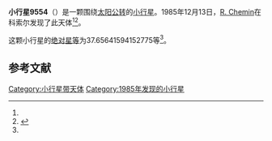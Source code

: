 {{Infobox planet
| bgcolour = #FFFFC0
| name = 9554 Dumont
| symbol = 
| image = 
| caption = 
| discovery = yes
| discovery_ref = 
| discoverer = [[R._Chemin|R. Chemin]]
| discovery_site = [[科索尔|科索尔]] 
| discovered = 1985年12月13日
| designations = yes
| mp_name = 
| named_after = 
| alt_names = 1985 XA/ 1994 AT3 / 1997 JB
| mp_category = [[主带内小行星|主带内小行星]]
| orbit_ref = <ref name="a">[http://ssd.jpl.nasa.gov/sbdb.cgi?sstr=9554 9554 Dumont] {{Wayback|url=http://ssd.jpl.nasa.gov/sbdb.cgi?sstr=9554 |date=20210901070414 }}，小行星數據庫瀏覽器（JPL Small-Body Database Browser）－[[美国国家航空航天局|美国国家航空航天局]]喷气推进实验室</ref>
| epoch = 2456400.5 (2013年4月18日更新)
| aphelion = {{convert|2.000681203976137|AU|km|3|abbr=on|lk=out}}
| perihelion = {{convert|1.809432494849108|AU|km|3|abbr=on}}
| semimajor = {{convert|1.905056849412622|AU|km|3|abbr=on}}
| eccentricity = 0.050195014
| period = 960.418102 [[日|日]]<br />2.63[[儒略年|儒略年]]
| avg_speed = 
| inclination = 24.87476438697178
| asc_node = 81.01211583271257
| mean_anomaly = 
| arg_peri = 37.65641594152775
| satellites = 
| physical_characteristics = yes
| dimensions = 
| mass = 
| density = 
| surface_grav = 
| escape_velocity = 
| sidereal_day = 
| axial_tilt = 
| pole_ecliptic_lat = 
| pole_ecliptic_lon = 
| albedo = 
| temperatures= 
| temp_name1 = 
| mean_temp_1 = 
| max_temp_1 = 
| temp_name2 = 
| max_temp_2 = 
| spectral_type = 
| abs_magnitude = 37.65641594152775
}}

'''小行星9554'''（{{lang-en|9554 Dumont}}）是一颗围绕[[太阳|太阳]][[公转|公转]]的[[小行星|小行星]]。1985年12月13日，[[R._Chemin|R. Chemin]]在科索尔发现了此天体<ref name="a" /><ref>{{cite news|title=小行星列表|url=http://cfa-www.harvard.edu/iau/lists/NumberedMPs.txt|accessdate=2013-07-08|newspaper=哈佛大学|archive-date=2008-05-17|archive-url=https://web.archive.org/web/20080517010638/http://cfa-www.harvard.edu/iau/lists/NumberedMPs.txt|dead-url=no}}</ref>。

这颗小行星的[[绝对星等|绝对星等]]为37.65641594152775等<ref name="a" />。

==参考文献==
{{reflist}}
{{Minor Planet Number|[[小行星9553|小行星9553]]|[[小行星9555|小行星9555]]}}

{{小天体}}

[[Category:小行星带天体|Category:小行星带天体]]
[[Category:1985年发现的小行星|Category:1985年发现的小行星]]

{{asteroid-stub}}